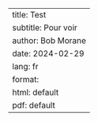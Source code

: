 ---
title: Test
subtitle: Pour voir
author: Bob Morane
date: 2024-02-29
lang: fr
format:
  html: default
  pdf: default
---